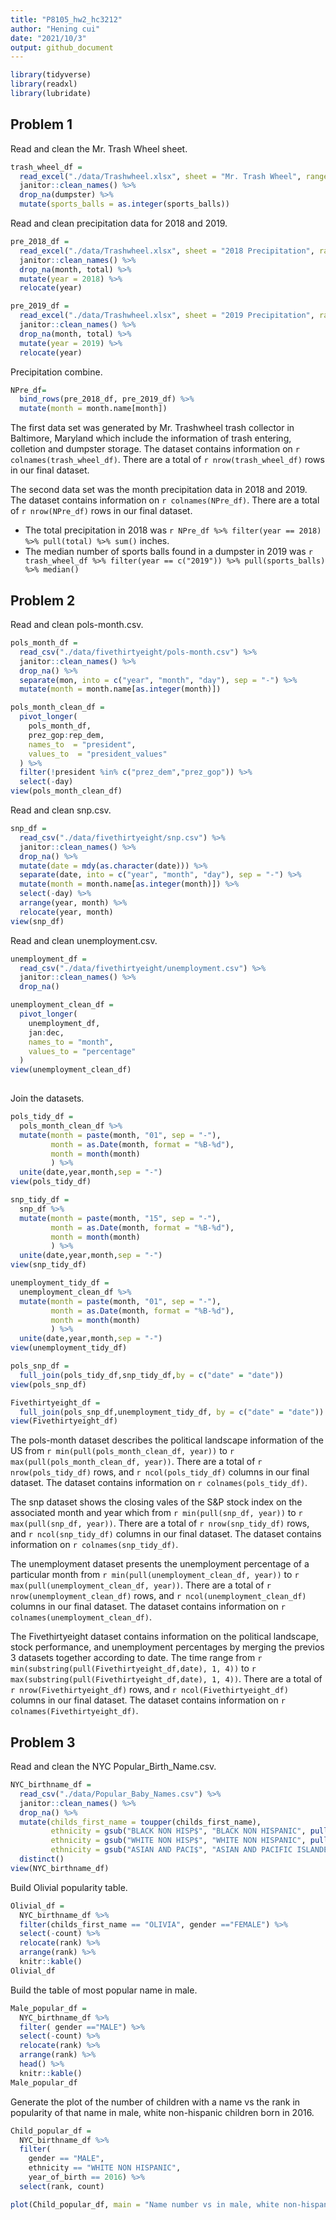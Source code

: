 ```yaml
---
title: "P8105_hw2_hc3212"
author: "Hening cui"
date: "2021/10/3"
output: github_document
---
```


```r
library(tidyverse)
library(readxl)
library(lubridate)
```

## Problem 1

Read and clean the Mr. Trash Wheel sheet.

```r
trash_wheel_df = 
  read_excel("./data/Trashwheel.xlsx", sheet = "Mr. Trash Wheel", range = "A2:N408") %>% 
  janitor::clean_names() %>% 
  drop_na(dumpster) %>% 
  mutate(sports_balls = as.integer(sports_balls))
```

Read and clean precipitation data for 2018 and 2019.

```r
pre_2018_df = 
  read_excel("./data/Trashwheel.xlsx", sheet = "2018 Precipitation", range = "A2:B15") %>%
  janitor::clean_names() %>% 
  drop_na(month, total) %>% 
  mutate(year = 2018) %>% 
  relocate(year) 

pre_2019_df = 
  read_excel("./data/Trashwheel.xlsx", sheet = "2019 Precipitation", range = "A2:B15") %>%
  janitor::clean_names() %>% 
  drop_na(month, total) %>% 
  mutate(year = 2019) %>%
  relocate(year) 
```

Precipitation combine.

```r
NPre_df= 
  bind_rows(pre_2018_df, pre_2019_df) %>% 
  mutate(month = month.name[month])
```

The first data set was generated by Mr. Trashwheel trash collector in Baltimore, Maryland which include the information of trash entering, colletion and dumpster storage. The dataset contains information on `r colnames(trash_wheel_df)`. There are a total of `r nrow(trash_wheel_df)` rows in our final dataset. 

The second data set was the month precipitation data in 2018 and 2019. The dataset contains information on `r colnames(NPre_df)`. There are a total of `r nrow(NPre_df)` rows in our final dataset.


* The total precipitation in 2018 was `r NPre_df %>% filter(year == 2018) %>% pull(total) %>% sum()` inches.
* The median number of sports balls found in a dumpster in 2019 was `r trash_wheel_df %>% filter(year == c("2019")) %>% pull(sports_balls) %>% median()`

## Problem 2

Read and clean pols-month.csv.

```r
pols_month_df = 
  read_csv("./data/fivethirtyeight/pols-month.csv") %>% 
  janitor::clean_names() %>% 
  drop_na() %>% 
  separate(mon, into = c("year", "month", "day"), sep = "-") %>% 
  mutate(month = month.name[as.integer(month)]) 

pols_month_clean_df = 
  pivot_longer(
    pols_month_df, 
    prez_gop:rep_dem,
    names_to  = "president",
    values_to  = "president_values"
  ) %>% 
  filter(!president %in% c("prez_dem","prez_gop")) %>% 
  select(-day)
view(pols_month_clean_df)
```

Read and clean snp.csv.

```r
snp_df = 
  read_csv("./data/fivethirtyeight/snp.csv") %>% 
  janitor::clean_names() %>% 
  drop_na() %>% 
  mutate(date = mdy(as.character(date))) %>% 
  separate(date, into = c("year", "month", "day"), sep = "-") %>% 
  mutate(month = month.name[as.integer(month)]) %>% 
  select(-day) %>% 
  arrange(year, month) %>% 
  relocate(year, month)
view(snp_df) 
```

Read and clean unemployment.csv.

```r
unemployment_df = 
  read_csv("./data/fivethirtyeight/unemployment.csv") %>% 
  janitor::clean_names() %>% 
  drop_na() 

unemployment_clean_df =
  pivot_longer(
    unemployment_df,
    jan:dec,
    names_to = "month",
    values_to = "percentage"
  ) 
view(unemployment_clean_df)
  
```

Join the datasets.

```r
pols_tidy_df =
  pols_month_clean_df %>% 
  mutate(month = paste(month, "01", sep = "-"),
         month = as.Date(month, format = "%B-%d"),
         month = month(month)
         ) %>% 
  unite(date,year,month,sep = "-")
view(pols_tidy_df) 

snp_tidy_df =
  snp_df %>% 
  mutate(month = paste(month, "15", sep = "-"),
         month = as.Date(month, format = "%B-%d"),
         month = month(month)
         ) %>% 
  unite(date,year,month,sep = "-")
view(snp_tidy_df) 

unemployment_tidy_df =
  unemployment_clean_df %>% 
  mutate(month = paste(month, "01", sep = "-"),
         month = as.Date(month, format = "%B-%d"),
         month = month(month)
         ) %>% 
  unite(date,year,month,sep = "-")
view(unemployment_tidy_df) 

pols_snp_df = 
  full_join(pols_tidy_df,snp_tidy_df,by = c("date" = "date")) 
view(pols_snp_df)

Fivethirtyeight_df =
  full_join(pols_snp_df,unemployment_tidy_df, by = c("date" = "date"))
view(Fivethirtyeight_df)
```

The pols-month dataset describes the political landscape information of the US from `r min(pull(pols_month_clean_df, year))` to `r max(pull(pols_month_clean_df, year))`. There are a total of `r nrow(pols_tidy_df)` rows, and `r ncol(pols_tidy_df)` columns in our final dataset. The dataset contains information on `r colnames(pols_tidy_df)`.

The snp dataset shows the closing vales of the S&P stock index on the associated month and year which from `r min(pull(snp_df, year))` to `r max(pull(snp_df, year))`. There are a total of `r nrow(snp_tidy_df)` rows, and `r ncol(snp_tidy_df)` columns in our final dataset. The dataset contains information on `r colnames(snp_tidy_df)`.

The unemployment dataset presents the unemployment percentage of a particular month  from `r min(pull(unemployment_clean_df, year))` to `r max(pull(unemployment_clean_df, year))`. There are a total of `r nrow(unemployment_clean_df)` rows, and `r ncol(unemployment_clean_df)` columns in our final dataset. The dataset contains information on `r colnames(unemployment_clean_df)`.

The Fivethirtyeight dataset contains information on the political landscape, stock performance, and unemployment percentages by merging the previos 3 datasets together according to date. The time range from `r min(substring(pull(Fivethirtyeight_df,date), 1, 4))` to `r max(substring(pull(Fivethirtyeight_df,date), 1, 4))`. There are a total of `r nrow(Fivethirtyeight_df)` rows, and `r ncol(Fivethirtyeight_df)` columns in our final dataset. The dataset contains information on `r colnames(Fivethirtyeight_df)`.

## Problem 3

Read and clean the NYC Popular_Birth_Name.csv.

```r
NYC_birthname_df = 
  read_csv("./data/Popular_Baby_Names.csv") %>% 
  janitor::clean_names() %>%  
  drop_na() %>%
  mutate(childs_first_name = toupper(childs_first_name), 
         ethnicity = gsub("BLACK NON HISP$", "BLACK NON HISPANIC", pull(.,ethnicity)),
         ethnicity = gsub("WHITE NON HISP$", "WHITE NON HISPANIC", pull(.,ethnicity)),
         ethnicity = gsub("ASIAN AND PACI$", "ASIAN AND PACIFIC ISLANDER", pull(.,ethnicity))) %>% 
  distinct()
view(NYC_birthname_df)
```

Build Olivial popularity table.

```r
Olivial_df = 
  NYC_birthname_df %>% 
  filter(childs_first_name == "OLIVIA", gender =="FEMALE") %>% 
  select(-count) %>% 
  relocate(rank) %>% 
  arrange(rank) %>% 
  knitr::kable()
Olivial_df
```

Build the table of most popular name in male.

```r
Male_popular_df = 
  NYC_birthname_df %>% 
  filter( gender =="MALE") %>% 
  select(-count) %>% 
  relocate(rank) %>% 
  arrange(rank) %>% 
  head() %>% 
  knitr::kable()
Male_popular_df
```


Generate the plot of the number of children with a name vs  the rank in popularity of that name in male, white non-hispanic children born in 2016.

```r
Child_popular_df = 
  NYC_birthname_df %>% 
  filter( 
    gender == "MALE", 
    ethnicity == "WHITE NON HISPANIC",
    year_of_birth == 2016) %>% 
  select(rank, count)

plot(Child_popular_df, main = "Name number vs in male, white non-hispanic children, 2016",  col = "blue", xlab = "Name rank", ylab = "Number of children with name")
```







